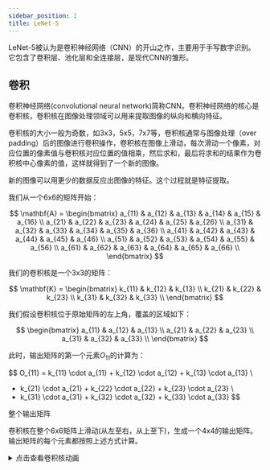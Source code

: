 ```yaml
---
sidebar_position: 1
title: LeNet-5
---
```


LeNet-5被认为是卷积神经网络（CNN）的开山之作，主要用于手写数字识别。它包含了卷积层、池化层和全连接层，是现代CNN的雏形。

## 卷积


卷积神经网络(convolutional neural network)简称CNN。卷积神经网络的核心是卷积核，卷积核在图像处理领域可以用来提取图像的纵向和横向特征。

卷积核的大小一般为奇数，如3x3，5x5，7x7等，卷积核通常与图像处理（over padding）后的图像进行卷积操作，卷积核在图像上滑动，每次滑动一个像素，对应位置的像素值与卷积核对应位置的值相乘，然后求和，最后将求和的结果作为卷积核中心像素的值，这样就得到了一个新的图像。

新的图像可以用更少的数据反应出图像的特征。这个过程就是特征提取。

我们从一个6x6的矩阵开始：

$$
\mathbf{A} = \begin{bmatrix}
a_{11} & a_{12} & a_{13} & a_{14} & a_{15} & a_{16} \\
a_{21} & a_{22} & a_{23} & a_{24} & a_{25} & a_{26} \\
a_{31} & a_{32} & a_{33} & a_{34} & a_{35} & a_{36} \\
a_{41} & a_{42} & a_{43} & a_{44} & a_{45} & a_{46} \\
a_{51} & a_{52} & a_{53} & a_{54} & a_{55} & a_{56} \\
a_{61} & a_{62} & a_{63} & a_{64} & a_{65} & a_{66} \\
\end{bmatrix}
$$



我们的卷积核是一个3x3的矩阵：

$$
\mathbf{K} = \begin{bmatrix}
k_{11} & k_{12} & k_{13} \\
k_{21} & k_{22} & k_{23} \\
k_{31} & k_{32} & k_{33} \\
\end{bmatrix}
$$


我们假设卷积核位于原始矩阵的左上角，覆盖的区域如下：

$$
\begin{bmatrix}
a_{11} & a_{12} & a_{13} \\
a_{21} & a_{22} & a_{23} \\
a_{31} & a_{32} & a_{33} \\
\end{bmatrix}
$$

此时，输出矩阵的第一个元素$O_{11}$的计算为：

$$
O_{11} = k_{11} \cdot a_{11} + k_{12} \cdot a_{12} + k_{13} \cdot a_{13} \\ 
+ k_{21} \cdot a_{21} + k_{22} \cdot a_{22} + k_{23} \cdot a_{23} \\ 
+ k_{31} \cdot a_{31} + k_{32} \cdot a_{32} + k_{33} \cdot a_{33}
$$

整个输出矩阵

卷积核在整个6x6矩阵上滑动(从左至右，从上至下)，生成一个4x4的输出矩阵。输出矩阵的每个元素都按照上述方式计算。

<details>
<summary>点击查看卷积核动画</summary>
``` jsx live
// 你可以尝试更改矩阵尺寸与卷积核的尺寸来感受卷积过程
function example(props) {
  // 使用 XPath 查询选择输出框
  const xpathSelector =
    "/html/body/div/div[2]/div/div/main/div/div/div/div/article/div[2]/div[1]/div[4]";
  const myElement = document.evaluate(
    xpathSelector,
    document,
    null,
    XPathResult.FIRST_ORDERED_NODE_TYPE,
    null
  ).singleNodeValue;
  // 矩阵尺寸
  const matrixSize = 6;
  // 卷积核尺寸
  const kernelSize = 3;
  const matrix = Array.from({ length: matrixSize }, (_, i) =>
    Array.from({ length: matrixSize }, (_, j) => `a${i + 1}${j + 1}`)
  );
  const [position, setPosition] = useState([0, 0]);
  useEffect(() => {
    const positions = [];
    for (let i = 0; i <= matrixSize - kernelSize; i++) {
      for (let j = 0; j <= matrixSize - kernelSize; j++) {
        positions.push([i, j]);
      }
    }

    let index = 0;
    const interval = setInterval(() => {
      setPosition(positions[index]);
      index = (index + 1) % positions.length;
    }, 1000);

    return () => clearInterval(interval);
  }, []);

  return (
    <div style={{ display: 'flex', justifyContent: 'center', alignItems: 'center', height: '100vh', backgroundColor: '#f0f0f0' }}>
      <div style={{ display: 'grid', gridTemplateColumns: `repeat(${matrixSize}, 50px)`, gridGap: '5px', position: 'relative' }}>
        {matrix.map((row, i) =>
          row.map((cell, j) => (
            <div
              key={`${i}-${j}`}
              style={{
                width: '50px',
                height: '50px',
                backgroundColor: '#fff',
                border: '1px solid #ccc',
                display: 'flex',
                justifyContent: 'center',
                alignItems: 'center',
                fontSize: '18px',
                backgroundColor: i >= position[0] && i < position[0] + kernelSize && j >= position[1] && j < position[1] + kernelSize ? 'yellow' : '#fff'
              }}
            >
              {cell}
            </div>
          ))
        )}
      </div>
    </div>
  );
}
```
</details>


最终输出矩阵$\mathbf{O}$为：

$$
\mathbf{O} = \begin{bmatrix}
O_{11} & O_{12} & O_{13} & O_{14} \\
O_{21} & O_{22} & O_{23} & O_{24} \\
O_{31} & O_{32} & O_{33} & O_{34} \\
O_{41} & O_{42} & O_{43} & O_{44} \\
\end{bmatrix}
$$

每个$O_{ij}$的具体计算方法如前所述，通过卷积核在原始矩阵上的滑动和计算得到。

通过这个例子，可以清晰地看到卷积核是如何对矩阵进行操作并生成输出的。

### 常见卷积核


1. **水平边缘检测**：
   $$
   \begin{bmatrix}
   -1 & -1 & -1 \\
   0 & 0 & 0 \\
   1 & 1 & 1
   \end{bmatrix}
   $$
   用途：检测水平边缘。

2. **垂直边缘检测**：
   $$
   \begin{bmatrix}
   -1 & 0 & 1 \\
   -1 & 0 & 1 \\
   -1 & 0 & 1
   \end{bmatrix}
   $$
   用途：检测垂直边缘。

3. **Sobel算子（水平）**：
   $$
   \begin{bmatrix}
   -1 & 0 & 1 \\
   -2 & 0 & 2 \\
   -1 & 0 & 1
   \end{bmatrix}
   $$
   用途：检测水平边缘和梯度。

4. **Sobel算子（垂直）**：
   $$
   \begin{bmatrix}
   1 & 2 & 1 \\
   0 & 0 & 0 \\
   -1 & -2 & -1
   \end{bmatrix}
   $$
   用途：检测垂直边缘和梯度。

5. **拉普拉斯算子**：
   $$
   \begin{bmatrix}
   0 & 1 & 0 \\
   1 & -4 & 1 \\
   0 & 1 & 0
   \end{bmatrix}
   $$
   用途：检测图像的二阶导数，强调边缘。

6. **锐化**：
   $$
   \begin{bmatrix}
   0 & -1 & 0 \\
   -1 & 5 & -1 \\
   0 & -1 & 0
   \end{bmatrix}
   $$
   用途：提高图像的清晰度。

7. **高斯模糊（3x3）**：
   $$
   \frac{1}{16}
   \begin{bmatrix}
   1 & 2 & 1 \\
   2 & 4 & 2 \\
   1 & 2 & 1
   \end{bmatrix}
   $$
   用途：平滑图像，减少噪声。

8. **高斯模糊（5x5）**：
   $$
   \frac{1}{256}
   \begin{bmatrix}
   1 & 4 & 6 & 4 & 1 \\
   4 & 16 & 24 & 16 & 4 \\
   6 & 24 & 36 & 24 & 6 \\
   4 & 16 & 24 & 16 & 4 \\
   1 & 4 & 6 & 4 & 1
   \end{bmatrix}
   $$
   用途：更强的平滑效果。

9. **边缘增强**：
   $$
   \begin{bmatrix}
   -1 & -1 & -1 \\
   -1 & 9 & -1 \\
   -1 & -1 & -1
   \end{bmatrix}
   $$
   用途：增强边缘，使图像轮廓更加明显。

10. **均值滤波**：
    $$
    \frac{1}{9}
    \begin{bmatrix}
    1 & 1 & 1 \\
    1 & 1 & 1 \\
    1 & 1 & 1
    \end{bmatrix}
    $$
    用途：均匀地平滑图像。

```python showLineNumbers
import numpy as np
import matplotlib.pyplot as plt
from matplotlib.font_manager import FontProperties
import cv2

# 设置中文字体
# 替换为你系统中支持中文的字体路径(windows)
font_path = r'C:\Windows\Fonts\simhei.ttf'  
# mac（如果有的话）
# font_path = '/System/Library/Fonts/STHeiti Light.ttc' 
font_prop = FontProperties(fname=font_path)

# 读取灰度图像
image = np.array(cv2.imread('data/people.bmp',cv2.IMREAD_GRAYSCALE))

# 定义卷积核
kernels = {
    '水平边缘': np.array([[-1, -1, -1], [0, 0, 0], [1, 1, 1]]),
    '垂直边缘': np.array([[-1, 0, 1], [-1, 0, 1], [-1, 0, 1]]),
    'Sobel水平': np.array([[-1, 0, 1], [-2, 0, 2], [-1, 0, 1]]),
    'Sobel垂直': np.array([[1, 2, 1], [0, 0, 0], [-1, -2, -1]]),
    '拉普拉斯': np.array([[0, 1, 0], [1, -4, 1], [0, 1, 0]]),
    '锐化': np.array([[0, -1, 0], [-1, 5, -1], [0, -1, 0]]),
    '高斯模糊3x3': np.array([[1, 2, 1], [2, 4, 2], [1, 2, 1]]) / 16,
    '高斯模糊5x5': np.array([[1, 4, 6, 4, 1], [4, 16, 24, 16, 4], [6, 24, 36, 24, 6], [4, 16, 24, 16, 4], [1, 4, 6, 4, 1]]) / 256,
    '边缘增强': np.array([[-1, -1, -1], [-1, 9, -1], [-1, -1, -1]]),
    '均值滤波': np.array([[1, 1, 1], [1, 1, 1], [1, 1, 1]]) / 9
}

# 使用NumPy实现卷积操作
def convolve2d(image, kernel):
    # 获取图像和卷积核的尺寸
    i_height, i_width = image.shape
    k_height, k_width = kernel.shape
    
    # 计算输出图像的尺寸
    o_height = i_height - k_height + 1
    o_width = i_width - k_width + 1
    
    # 创建输出图像
    output = np.zeros((o_height, o_width))
    
    # 执行卷积操作
    for y in range(o_height):
        for x in range(o_width):
            # 提取图像区域
            region = image[y:y+k_height, x:x+k_width]
            # 计算卷积值
            output[y, x] = np.sum(region * kernel)
    
    return output

# 应用卷积核
results = {}
for name, kernel in kernels.items():
    # 为了处理边界，先对图像进行填充
    if kernel.shape[0] == 5:  # 对于5x5卷积核
        pad_width = 2
    else:  # 对于3x3卷积核
        pad_width = 1
    
    padded_image = np.pad(image, pad_width, mode='constant')
    filtered_image = convolve2d(padded_image, kernel)
    
    # 归一化处理，确保像素值在有效范围内
    filtered_image = np.clip(filtered_image, 0, 255).astype(np.uint8)
    results[name] = filtered_image

# 显示结果
plt.figure(figsize=(15, 8))
for i, (name, result) in enumerate(results.items()):
    plt.subplot(3, 4, i + 1)
    plt.imshow(result, cmap='gray')
    plt.title(name, fontproperties=font_prop)
    plt.axis('off')

plt.tight_layout()
plt.show()

```

## 池化


池化（Pooling）是一种用于减少卷积神经网络（CNN）中特征图大小的操作。它通过将特征图上的局部区域进行聚合，得到一个更小的特征图。

池化操作类似卷积操作，使用的也是一个很小的矩阵，叫做池化核，但是池化核本身没有参数，只是通过对输入特征矩阵本身进行运算，它的大小通常是2x2、3x3、4x4等，然后将池化核在卷积得到的输出特征图中进行池化操作，需要注意的是，池化的过程中也有Padding方式以及步长的概念，与卷积不同的是，池化的步长往往等于池化核的大小。
最常见的池化操作为**最大值池化**（Max Pooling）和**平均值池化**（Average Pooling）两种。
```python showLineNumbers
import numpy as np

def pooling(input_array, pool_size=(2, 2), stride=None, mode='max'):
    """
    池化操作函数
    
    参数:
        input_array: 输入数组，形状为[height, width]或[batch, height, width, channels]
        pool_size: 池化窗口大小，默认为(2, 2)
        stride: 步长，默认与pool_size相同
        mode: 池化类型，'max'表示最大池化，'avg'表示平均池化
        
    返回:
        池化后的数组
    """
    # 如果未指定stride，则默认与pool_size相同
    if stride is None:
        stride = pool_size
    
    # 确保输入是numpy数组
    input_array = np.asarray(input_array)
    
    # 处理不同维度的输入
    if input_array.ndim == 2:  # 单通道2D输入
        h, w = input_array.shape
        d = 1
        input_array = input_array.reshape(1, h, w, 1)
    elif input_array.ndim == 3:  # 带批次或通道的3D输入
        raise ValueError("输入数组维度应为2D或4D")
    elif input_array.ndim == 4:  # 标准4D输入 [batch, height, width, channels]
        pass
    else:
        raise ValueError("输入数组维度应为2D或4D")
    
    # 获取输入尺寸
    batch_size, height, width, channels = input_array.shape
    
    # 计算输出尺寸
    out_height = (height - pool_size[0]) // stride[0] + 1
    out_width = (width - pool_size[1]) // stride[1] + 1
    
    # 初始化输出数组
    output = np.zeros((batch_size, out_height, out_width, channels))
    
    # 执行池化操作
    for b in range(batch_size):
        for c in range(channels):
            for i in range(out_height):
                for j in range(out_width):
                    h_start = i * stride[0]
                    h_end = h_start + pool_size[0]
                    w_start = j * stride[1]
                    w_end = w_start + pool_size[1]
                    
                    pool_region = input_array[b, h_start:h_end, w_start:w_end, c]
                    
                    if mode == 'max':
                        output[b, i, j, c] = np.max(pool_region)
                    elif mode == 'avg':
                        output[b, i, j, c] = np.mean(pool_region)
                    else:
                        raise ValueError("支持的模式为'max'或'avg'")
    
    # 如果输入是2D，则返回2D输出
    if input_array.shape[0] == 1 and input_array.shape[3] == 1:
        return output[0, :, :, 0]
    
    return output

# 示例使用
if __name__ == "__main__":
    # 创建测试数据
    test_data = np.array([
        [1, 2, 3, 4],
        [5, 6, 7, 8],
        [9, 10, 11, 12],
        [13, 14, 15, 16]
    ])
    
    # 最大池化
    max_pooled = pooling(test_data, pool_size=(2, 2), mode='max')
    print("最大池化结果:")
    print(max_pooled)
    
    # 平均池化
    avg_pooled = pooling(test_data, pool_size=(2, 2), mode='avg')
    print("平均池化结果:")
    print(avg_pooled)
'''
最大池化结果:
[[ 6.  8.]
 [14. 16.]]
平均池化结果:
[[ 3.5  5.5]
 [11.5 13.5]]
'''
```

- over padding(填充)
  
有时图像的特征在边缘上，例如

```python
import numpy as np
import matplotlib.pyplot as plt

# 读取图像
inputs = np.array([
  [255,1,2],
  [255,1,2],
  [255,1,2],]

)
# 用于提取纵向特征的卷积核
kernel = np.array([
  [0,1,0],
  [0,1,0],
  [0,1,0]]
)

# 卷积操作结果，没能正确获取边缘的特征
'''
[[0.   2.   0.]
 [0.   2.   0.]
 [0.   2.   0.]]
'''


# 对输入图像进行填充
# array: 需要填充的数组
# pad_width: 填充的宽度(上下左右都填充)
# mode: 填充的方式，通常为'constant',
# 有0、空、最大、平均、中位等11种参数可以选，点击方法进入查看
# constant_values: 填充的值，通常为0
inputs = np.pad(
    array=inputs,
    pad_width=1,
    mode='constant',
    constant_values=0
)


# 卷积操作
out_put = np.zeros((inputs.shape[0] - kernel.shape[0] + 1, inputs.shape[1] - kernel.shape[1] + 1))
out_put_w = out_put.shape[0]
out_put_h = out_put.shape[1]

for i in range(out_put_w):
    for j in range(out_put_h):
        conv_result = np.sum(inputs[i:i+kernel.shape[0], j:j+kernel.shape[1]] * kernel)
        out_put[i][j] = conv_result

# 卷积操作结果,正确的获取到了边缘的特征
print(out_put)
'''
[[510.   2.   4.]
 [765.   3.   6.]
 [510.   2.   4.]]
'''
```


## 步幅

步幅表示卷积核移动的步长，步幅越大，卷积核每次跳跃的距离就越多，卷积核的感受野越小。
:::tip
感受野（Receptive Field）的定义：源自生物专业术语，在机器学习中表示卷积神经网络每一层输出的特征图（feature map）上的像素点映射回输入图像上的区域大小。通俗点的解释是，特征图上一点，相对于原图的大小，也是卷积神经网络特征所能看到输入图像的区域。
:::

```python showLineNumbers
import numpy as np

def convolution_2d(input_array, kernel, stride=3):
    """
    实现2D卷积操作
    
    参数:
        input_array: 输入数组，形状为 (height, width)
        kernel: 卷积核，形状为 (kernel_size, kernel_size)
        stride: 卷积步长，默认为3
        
    返回:
        卷积结果数组
    """
    # 获取输入数组和卷积核的尺寸
    input_height, input_width = input_array.shape
    kernel_size = kernel.shape[0]
    
    # 计算输出数组的尺寸
    output_height = (input_height - kernel_size) // stride + 1
    output_width = (input_width - kernel_size) // stride + 1
    
    # 初始化输出数组
    output = np.zeros((output_height, output_width))
    
    # 执行卷积操作
    for i in range(output_height):
        for j in range(output_width):
            # 计算当前窗口的位置
            start_i = i * stride
            start_j = j * stride
            
            # 提取当前窗口
            window = input_array[start_i:start_i+kernel_size, start_j:start_j+kernel_size]
            
            # 计算卷积和
            output[i, j] = np.sum(window * kernel)
    
    return output

# 示例使用
if __name__ == "__main__":
    # 创建10x10的示例输入数组
    input_array = np.ones((8, 8))
    # 即输入数组每行列数据下标为 0-7 0-7
    
    # 创建5x5的卷积核
    kernel = np.ones((5, 5))
    
    # 执行卷积操作，步幅为3
    # 第一次卷积的区域为 0-4 0-4
    # 第二次卷积的区域为 3-7 3-7
    result = convolution_2d(input_array, kernel, stride=3)
    
    print("输入数组形状:", input_array.shape)
    print("卷积核形状:", kernel.shape)
    print("卷积结果形状:", result.shape)
    print("\n输入数组:")
    print(input_array)
    print("\n卷积核:")
    print(kernel)
    print("\n卷积结果:")
    print(result)
'''
输入数组形状: (10, 10)
卷积核形状: (5, 5)
卷积结果形状: (2, 2)

输入数组:
[[1. 1. 1. 1. 1. 1. 1. 1.]
 [1. 1. 1. 1. 1. 1. 1. 1.]
 [1. 1. 1. 1. 1. 1. 1. 1.]
 [1. 1. 1. 1. 1. 1. 1. 1.]
 [1. 1. 1. 1. 1. 1. 1. 1.]
 [1. 1. 1. 1. 1. 1. 1. 1.]
 [1. 1. 1. 1. 1. 1. 1. 1.]
 [1. 1. 1. 1. 1. 1. 1. 1.]]

卷积核:
[[1. 1. 1. 1. 1.]
 [1. 1. 1. 1. 1.]
 [1. 1. 1. 1. 1.]
 [1. 1. 1. 1. 1.]
 [1. 1. 1. 1. 1.]]

卷积结果:
[[25. 25.]
 [25. 25.]]
'''
```


## 手写数字识别



<Tabs>
  <TabItem value="torch" label="pytorch" default>
    这是pytorch实现

```python showLineNumbers
import torch
import torch.nn as nn
import torch.optim as optim
from sklearn.datasets import load_digits
from sklearn.model_selection import train_test_split
import numpy as np

# 加载数据 & 预处理
digits = load_digits()
X = digits.images.astype(np.float32) / 16.0  # 归一化到0~1
y = digits.target
X = X[..., np.newaxis]  # 添加通道维度 (n,8,8,1)
num_classes = 10

# 划分训练/验证集
X_train, X_val, y_train, y_val = train_test_split(
    X, y, test_size=0.2, random_state=42, stratify=y
)

# 转换为PyTorch张量，并调整为NCHW格式
X_train = torch.tensor(X_train).permute(0, 3, 1, 2)  # NHWC -> NCHW
X_val = torch.tensor(X_val).permute(0, 3, 1, 2)
y_train = torch.tensor(y_train, dtype=torch.long)
y_val = torch.tensor(y_val, dtype=torch.long)


# 定义模型
class SimpleConvNet(nn.Module):
    def __init__(self):
        super(SimpleConvNet, self).__init__()
        self.conv = nn.Conv2d(1, 8, kernel_size=3, padding=1)  # 输入1通道，输出8通道
        self.relu = nn.ReLU()
        self.pool = nn.MaxPool2d(kernel_size=2)  # 2x2池化
        self.fc = nn.Linear(4 * 4 * 8, num_classes)  # 全连接层

    def forward(self, x):
        x = self.conv(x)  # 卷积层
        x = self.relu(x)  # ReLU激活
        x = self.pool(x)  # 最大池化
        x = x.reshape(x.shape[0], -1)
        x = self.fc(x)  # 全连接层
        return x


# 创建模型、损失函数和优化器
model = SimpleConvNet()
criterion = nn.CrossEntropyLoss()
optimizer = optim.SGD(model.parameters(), lr=0.1)

# 训练参数
epochs = 10
batch_size = 64

# 训练循环
for epoch in range(epochs):
    # 创建数据加载器进行批处理
    indices = torch.randperm(len(X_train))

    model.train()  # 设置为训练模式
    total_loss = 0

    # 小批量训练
    for i in range(0, len(X_train), batch_size):
        # 获取批次数据
        batch_indices = indices[i : i + batch_size]
        x_batch = X_train[batch_indices]
        y_batch = y_train[batch_indices]

        # 前向传播
        outputs = model(x_batch)
        loss = criterion(outputs, y_batch)
        total_loss += loss.item()

        # 反向传播和优化
        optimizer.zero_grad()  # 清除之前的梯度
        loss.backward()  # 反向传播
        optimizer.step()  # 更新参数

    # 验证
    model.eval()  # 设置为评估模式
    with torch.no_grad():  # 不计算梯度
        outputs = model(X_val)
        _, predicted = torch.max(outputs, 1)  # 获取最大值所在位置
        accuracy = (predicted == y_val).float().mean()

    print(
        f"Epoch {epoch+1}/{epochs}  loss={total_loss/len(indices)*batch_size:.4f}  val_acc={accuracy:.4f}"
    )
'''
Epoch 1/10  loss=2.2956  val_acc=0.4472
Epoch 2/10  loss=2.0604  val_acc=0.6167
Epoch 3/10  loss=1.5787  val_acc=0.7861
Epoch 4/10  loss=1.0126  val_acc=0.8000
Epoch 5/10  loss=0.6914  val_acc=0.7972
Epoch 6/10  loss=0.5458  val_acc=0.7917
Epoch 7/10  loss=0.4080  val_acc=0.8417
Epoch 8/10  loss=0.3853  val_acc=0.8778
Epoch 9/10  loss=0.3235  val_acc=0.9111
Epoch 10/10  loss=0.2700  val_acc=0.9250
'''
```
  </TabItem>
  <TabItem value="numpy" label="numpy">
    这是numpy实现

```python showLineNumbers
import numpy as np
from sklearn.datasets import load_digits
from sklearn.model_selection import train_test_split


# 卷积层前向传播
def conv2d_forward(x, w, b):
    # x: 输入数据，形状为(N,H,W,C)
    # w: 卷积核权重，形状为(Kh,Kw,C,Cout)
    # b: 偏置项，长度为Cout
    N, H, W, C = x.shape  # 获取输入数据的形状
    Kh, Kw, _, Cout = w.shape  # 获取卷积核的形状
    padding = 1  # 固定使用padding=1
    Ho = (H + 2 * padding - Kh) + 1  # 计算输出高度
    Wo = (W + 2 * padding - Kw) + 1  # 计算输出宽度
    # 对输入数据进行填充
    x_pad = np.pad(
        x, [(0, 0), (padding, padding), (padding, padding), (0, 0)], "constant"
    )
    # 初始化输出张量
    y = np.zeros((N, Ho, Wo, Cout), dtype=x.dtype)

    # 计算卷积
    for n in range(N):  # 遍历每个样本
        for i in range(Ho):  # 遍历输出高度
            for j in range(Wo):  # 遍历输出宽度
                # 获取当前位置对应的输入数据块
                patch = x_pad[n, i : i + Kh, j : j + Kw, :]
                for cout in range(Cout):  # 遍历每个输出通道
                    # 计算卷积结果
                    y[n, i, j, cout] = np.sum(patch * w[:, :, :, cout]) + b[cout]

    cache = (x, w, b, x_pad)  # 缓存用于反向传播
    return y, cache


# 卷积层反向传播
def conv2d_backward(dy, cache):
    # dy: 输出梯度，形状与卷积层输出相同
    # cache: 前向传播保存的缓存数据
    x, w, b, x_pad = cache  # 解包缓存数据
    N, H, W, C = x.shape  # 获取输入数据的形状
    Kh, Kw, _, Cout = w.shape  # 获取卷积核的形状
    _, Ho, Wo, _ = dy.shape  # 获取输出梯度的形状
    padding = 1  # 固定使用padding=1

    # 初始化梯度
    dx_pad = np.zeros_like(x_pad)  # 填充后输入的梯度
    dw = np.zeros_like(w)  # 权重梯度
    db = np.zeros_like(b)  # 偏置梯度

    # 计算梯度
    for n in range(N):  # 遍历每个样本
        for i in range(Ho):  # 遍历输出高度
            for j in range(Wo):  # 遍历输出宽度
                # 获取当前位置对应的输入数据块
                patch = x_pad[n, i : i + Kh, j : j + Kw, :]
                for cout in range(Cout):  # 遍历每个输出通道
                    # 累加权重梯度
                    dw[:, :, :, cout] += patch * dy[n, i, j, cout]
                    # 累加输入梯度
                    dx_pad[n, i : i + Kh, j : j + Kw, :] += (
                        w[:, :, :, cout] * dy[n, i, j, cout]
                    )
                    # 累加偏置梯度
                    db[cout] += dy[n, i, j, cout]

    # 去除填充，得到原始输入梯度
    dx = dx_pad[:, padding:-padding, padding:-padding, :]
    return dx, dw, db


# ReLU激活函数前向传播
def relu_forward(x):
    # x: 输入数据
    y = np.maximum(0, x)  # ReLU激活函数：max(0,x)
    return y, x  # 返回输出和缓存(输入x)


# ReLU激活函数反向传播
def relu_backward(dy, cache):
    # dy: 输出梯度
    # cache: 前向传播缓存的输入x
    x = cache
    # ReLU梯度：当x>0时为1，否则为0
    return dy * (x > 0)


# 最大池化前向传播
def maxpool_forward(x):
    # x: 输入数据，形状为(N,H,W,C)
    N, H, W, C = x.shape  # 获取输入形状
    pool_size = (2, 2)  # 固定池化窗口大小为2x2
    ph, pw = pool_size
    # 计算输出大小
    Ho = (H - ph) // 2 + 1
    Wo = (W - pw) // 2 + 1

    # 初始化输出张量和掩码
    y = np.zeros((N, Ho, Wo, C), dtype=x.dtype)
    mask = {}  # 记录最大值位置

    # 计算池化
    for n in range(N):  # 遍历每个样本
        for i in range(Ho):  # 遍历输出高度
            for j in range(Wo):  # 遍历输出宽度
                # 获取当前池化窗口
                patch = x[n, i * 2 : i * 2 + ph, j * 2 : j * 2 + pw, :]
                # 计算窗口内最大值
                y[n, i, j, :] = patch.max(axis=(0, 1))

                # 记录每个通道的最大值位置
                for c in range(C):
                    idx = np.unravel_index(np.argmax(patch[:, :, c]), (ph, pw))
                    mask[(n, i, j, c)] = (i * 2 + idx[0], j * 2 + idx[1])

    return y, (x, mask)  # 返回输出和缓存


# 最大池化反向传播
def maxpool_backward(dy, cache):
    # dy: 输出梯度
    # cache: 前向传播保存的缓存
    x, mask = cache  # 解包缓存

    # 初始化输入梯度
    dx = np.zeros_like(x)
    N, Ho, Wo, C = dy.shape  # 获取输出梯度形状

    # 计算梯度：仅在最大值位置传递梯度
    for n in range(N):  # 遍历每个样本
        for i in range(Ho):  # 遍历输出高度
            for j in range(Wo):  # 遍历输出宽度
                for c in range(C):  # 遍历每个通道
                    # 获取最大值位置并传递梯度
                    xi, xj = mask[(n, i, j, c)]
                    dx[n, xi, xj, c] += dy[n, i, j, c]

    return dx


# 展平层前向传播
def flatten_forward(x):
    # x: 输入数据，形状为(N,H,W,C)
    # 将输入展平为(N, H*W*C)的二维张量
    return x.reshape(x.shape[0], -1), x.shape


# 展平层反向传播
def flatten_backward(dy, cache):
    # dy: 输出梯度，形状为(N, H*W*C)
    # cache: 原始输入形状
    # 将梯度重塑回原始输入形状
    return dy.reshape(cache)


# 全连接层前向传播
def dense_forward(x, w, b):
    # x: 输入数据，形状为(N, Din)
    # w: 权重，形状为(Din, Dout)
    # b: 偏置，长度为Dout
    y = x.dot(w) + b  # 线性变换：y = x·w + b
    return y, (x, w, b)  # 返回输出和缓存


# 全连接层反向传播
def dense_backward(dy, cache):
    # dy: 输出梯度，形状为(N, Dout)
    # cache: 前向传播缓存
    x, w, b = cache  # 解包缓存

    # 计算各个参数的梯度
    dx = dy.dot(w.T)  # 输入梯度：dy·w^T
    dw = x.T.dot(dy)  # 权重梯度：x^T·dy
    db = dy.sum(axis=0)  # 偏置梯度：每个批次梯度的和

    return dx, dw, db


# Softmax交叉熵损失前向传播
def softmax_crossentropy_forward(logits, labels):
    # logits: 预测值，形状为(N, 类别数)
    # labels: 真实标签，形状为(N, 类别数)，one-hot编码

    # 计算softmax概率，防止数值溢出
    ex = np.exp(logits - logits.max(axis=1, keepdims=True))
    proba = ex / ex.sum(axis=1, keepdims=True)

    N = logits.shape[0]  # 样本数量
    # 计算交叉熵损失
    loss = -np.sum(labels * np.log(proba + 1e-12)) / N

    return loss, (proba, labels, N)  # 返回损失和缓存


# Softmax交叉熵损失反向传播
def softmax_crossentropy_backward(cache):
    # cache: 前向传播缓存
    proba, labels, N = cache  # 解包缓存
    # 计算梯度：(softmax概率 - 真实标签) / 样本数
    return (proba - labels) / N


# 加载数据集
digits = load_digits()
X = digits.images.astype(np.float32) / 16.0  # 归一化到0~1范围
y = digits.target
X = X[..., np.newaxis]  # 添加通道维度，变为(N,8,8,1)的形状
num_classes = 10

# 将标签转为one-hot编码
Y = np.eye(num_classes)[y]

# 划分训练集和验证集
X_train, X_val, Y_train, Y_val = train_test_split(X, Y, test_size=0.2, stratify=y)
y_val_labels = Y_val.argmax(axis=1)  # 验证集标签(数字形式)

# 初始化网络参数(使用He初始化)
w1 = np.random.randn(3, 3, 1, 8).astype(np.float32) * np.sqrt(2 / 9)  # 卷积层权重
b1 = np.zeros(8, dtype=np.float32)  # 卷积层偏置
w2 = np.random.randn(4 * 4 * 8, num_classes).astype(np.float32) * np.sqrt(
    2 / 128
)  # 全连接层权重
b2 = np.zeros(num_classes, dtype=np.float32)  # 全连接层偏置

# 超参数
epochs = 10  # 训练轮数
batch_size = 64  # 批次大小
lr = 0.1  # 学习率

# 训练过程
num_train = X_train.shape[0]  # 训练样本数量
for ep in range(epochs):
    # 打乱训练数据
    perm = np.random.permutation(num_train)
    X_train = X_train[perm]
    Y_train = Y_train[perm]

    # 小批量训练
    for i in range(0, num_train, batch_size):
        xb = X_train[i : i + batch_size]  # 当前批次输入
        yb = Y_train[i : i + batch_size]  # 当前批次标签

        # 前向传播
        out1, c1 = conv2d_forward(xb, w1, b1)  # 卷积层
        out1r, c1r = relu_forward(out1)  # ReLU激活
        out2, c2 = maxpool_forward(out1r)  # 最大池化
        flat, cf = flatten_forward(out2)  # 展平层
        logits, c3 = dense_forward(flat, w2, b2)  # 全连接层
        loss, c4 = softmax_crossentropy_forward(logits, yb)  # 损失计算

        # 反向传播
        dlogits = softmax_crossentropy_backward(c4)  # 损失梯度
        dflat, dw2, db2 = dense_backward(dlogits, c3)  # 全连接层梯度
        dout2 = flatten_backward(dflat, cf)  # 展平层梯度
        dout1r = maxpool_backward(dout2, c2)  # 池化层梯度
        dout1 = relu_backward(dout1r, c1r)  # ReLU梯度
        _, dw1, db1 = conv2d_backward(dout1, c1)  # 卷积层梯度

        # 参数更新(梯度下降)
        w1 -= lr * dw1  # 更新卷积层权重
        b1 -= lr * db1  # 更新卷积层偏置
        w2 -= lr * dw2  # 更新全连接层权重
        b2 -= lr * db2  # 更新全连接层偏置

    # 在验证集上评估模型
    out1, _ = conv2d_forward(X_val, w1, b1)  # 卷积层前向传播
    out1r, _ = relu_forward(out1)  # ReLU激活
    out2, _ = maxpool_forward(out1r)  # 最大池化
    flat, _ = flatten_forward(out2)  # 展平层
    logits, _ = dense_forward(flat, w2, b2)  # 全连接层
    preds = np.argmax(logits, axis=1)  # 预测结果
    acc = (preds == y_val_labels).mean()  # 计算准确率
    print(f"轮次 {ep+1}/{epochs}  损失={loss:.4f}  验证准确率={acc:.4f}")
```
  </TabItem>

</Tabs>
